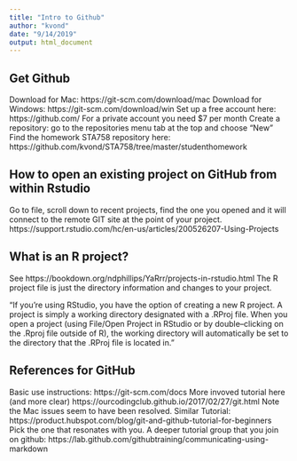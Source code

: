 ```yaml
---
title: "Intro to Github"
author: "kvond"
date: "9/14/2019"
output: html_document
---
```


## Get Github
Download for Mac: https://git-scm.com/download/mac 
Download for Windows:  https://git-scm.com/download/win 
Set up a free account here: https://github.com/
For a private account you need $7 per month
Create a repository: go to the repositories menu tab at the top and choose "New"
Find the homework STA758 repository here: https://github.com/kvond/STA758/tree/master/studenthomework 

## How to open an existing project on GitHub from within Rstudio
Go to file, scroll down to recent projects, find the one you opened and it will connect to the remote GIT site at the point of your project.
https://support.rstudio.com/hc/en-us/articles/200526207-Using-Projects

## What is an R project?
See https://bookdown.org/ndphillips/YaRrr/projects-in-rstudio.html
The R project file is just the directory information and changes to your project.

"If you’re using RStudio, you have the option of creating a new R project. A project is simply a working directory designated with a .RProj file. When you open a project (using File/Open Project in RStudio or by double–clicking on the .Rproj file outside of R), the working directory will automatically be set to the directory that the .RProj file is located in."

## References for GitHub
Basic use instructions: https://git-scm.com/docs
More invoved tutorial here (and more clear) https://ourcodingclub.github.io/2017/02/27/git.html Note the Mac issues seem to have been resolved.
Similar Tutorial: https://product.hubspot.com/blog/git-and-github-tutorial-for-beginners Pick the one that resonates with you.
A deeper tutorial group that you join on github: https://lab.github.com/githubtraining/communicating-using-markdown
